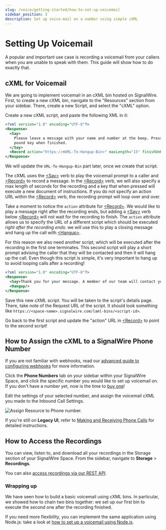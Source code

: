 ```yaml
---
slug: /voice/getting-started/how-to-set-up-voicemail
sidebar_position: 3
description: Set up voice-mail on a number using simple cXML
---
```


# Setting Up Voicemail

A popular and important use case is recording a voicemail from your callers when you are unable to speak with them. This guide will show how to do exactly that.

## cXML for Voicemail

We are going to implement voicemail in an cXML bin hosted on SignalWire. 
First, to create a new cXML bin, navigate to the "Resources" section from your sidebar. There, create
a new Script, and select the "cXML" option. 

Create a new cXML script, and paste the following XML in it:

```xml
<?xml version="1.0" encoding="UTF-8"?>
<Response>
  <Say>
    Please leave a message with your name and number at the beep. Press the
    pound key when finished.
  </Say>
  <Record action="https://<URL-To-Hangup-Bin>" maxLength="15" finishOnKey="#" />
</Response>
```

We will update the `URL-To-Hangup-Bin` part later, once we create that script.

The cXML uses the [&lt;Say>] verb to play 
the voicemail prompt to a caller and [&lt;Record>] to record a message.
In the [&lt;Record>] verb, we will also specify a max length of seconds for the recording 
and a key that when pressed will execute a new document of instructions. If you do not specify an action URL within the 
[&lt;Record>] verb, the recording prompt will loop over and over.


Take a moment to notice the `action` attribute for [&lt;Record>]. We would like to play a 
message right after the recording ends, but adding a [&lt;Say>] verb below 
[&lt;Record>] will not wait for the recording to finish.
The `action` attribute allows us to specify the URL of a different script which should be executed _right after the recording ends_: 
we will use this to play a closing message and hang up the call with [&lt;Hangup>].

For this reason we also need another script, which will be executed after the recording in the first one terminates. This second script will 
play a short prompt advising the caller that they will be contacted and then it will hang up the call. Even though this script is 
simple, it's very important to hang up to avoid looping calls after a recording!

```xml
<?xml version="1.0" encoding="UTF-8"?>
<Response>
  <Say>Thank you for your message. A member of our team will contact you shortly. Goodbye!</Say>
  <Hangup/>
</Response>
```

Save this new cXML script. You will be taken to the script's details page. There, take note of the Request URL of the script. It should
look something like `https://<space-name>.signalwire.com/laml-bins/<script-id>`.

Go back to the first script and update the "action" URL in 
[&lt;Record>] to point to the second script!

[&lt;Record>]:/compatibility-api/cxml/voice/record
[&lt;Hangup>]:/compatibility-api/cxml/voice/hangup
[&lt;Say>]:/compatibility-api/cxml/voice/say


## How to Assign the cXML to a SignalWire Phone Number

If you are not familiar with webhooks, 
read our [advanced guide to configuring webhooks](/platform/phone-numbers/guides/how-to-configure-your-webhook) 
for more information.

Click the **Phone Numbers** tab on your sidebar within your SignalWire Space, 
and click the specific number you would like to set up voicemail on. 
If you don't have a number yet, now is the time to [buy one](/platform/phone-numbers/getting-started/buying-a-phone-number)!

Edit the settings of your selected number, and assign the voicemail cXML you made to
the Inbound Call Settings.

![Assign Resource to Phone number.](@image/dashboard/phone-numbers/assign-resource-voice.png)


<NewLegacy />

If you're still on **Legacy UI**, refer to [Making and Receiving Phone Calls](../making-and-receiving-phone-calls/index.mdx) for detailed instructions.

## How to Access the Recordings

You can view, listen to, and download all your recordings in the Storage section of your SignalWire Space. From the sidebar, navigate to **Storage** > **Recordings**.

You can also [access recordings via our  REST API](/rest/compatibility-api/endpoints/retrieve-recording).

### Wrapping up

We have seen how to build a basic voicemail using cXML bins. In
particular, we showed how to chain two bins together: we set up our first bin to
execute the second one after the recording finished.

If you need more flexibility, you can implement the same application using Node.js:
take a look at [how to set up a voicemail using Node.js](/sdks/realtime-sdk/guides/voice/setting-up-voicemail).